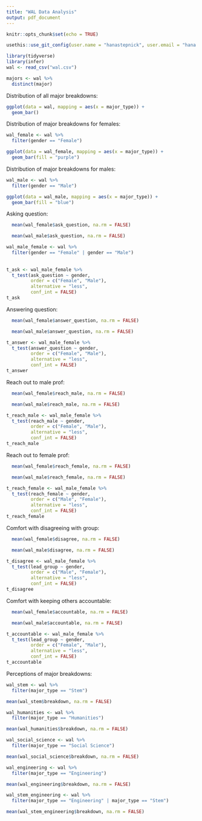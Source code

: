 ```yaml
---
title: "WAL Data Analysis"
output: pdf_document
---
```


```r
knitr::opts_chunk$set(echo = TRUE)
```

```r
usethis::use_git_config(user.name = "hanastepnick", user.email = "hana.stepnick@duke.edu")
```

```r
library(tidyverse)
library(infer)
wal <- read_csv("wal.csv")
```

```r
majors <- wal %>%
  distinct(major)
```

Distribution of all major breakdowns:

```r
ggplot(data = wal, mapping = aes(x = major_type)) + 
  geom_bar()
```
Distribution of major breakdowns for females:

```r
wal_female <- wal %>%
  filter(gender == "Female")

ggplot(data = wal_female, mapping = aes(x = major_type)) + 
  geom_bar(fill = "purple")

```
Distribution of major breakdowns for males:

```r
wal_male <- wal %>%
  filter(gender == "Male")

ggplot(data = wal_male, mapping = aes(x = major_type)) + 
  geom_bar(fill = "blue")
```
Asking question:


```r
  mean(wal_female$ask_question, na.rm = FALSE)
```

```r
  mean(wal_male$ask_question, na.rm = FALSE)
```


```r
wal_male_female <- wal %>%
  filter(gender == "Female" | gender == "Male")
  
  
t_ask <- wal_male_female %>%
  t_test(ask_question ~ gender, 
         order = c("Female", "Male"), 
         alternative = "less", 
         conf_int = FALSE)
t_ask
```


Answering question:

```r
  mean(wal_female$answer_question, na.rm = FALSE)
```

```r
  mean(wal_male$answer_question, na.rm = FALSE)
```

```r
  
t_answer <- wal_male_female %>%
  t_test(answer_question ~ gender, 
         order = c("Female", "Male"), 
         alternative = "less", 
         conf_int = FALSE)
t_answer
```


Reach out to male prof:

```r
  mean(wal_female$reach_male, na.rm = FALSE)
```

```r
  mean(wal_male$reach_male, na.rm = FALSE)
```

```r
  
t_reach_male <- wal_male_female %>%
  t_test(reach_male ~ gender, 
         order = c("Female", "Male"), 
         alternative = "less", 
         conf_int = FALSE)
t_reach_male
```

Reach out to female prof:

```r
  mean(wal_female$reach_female, na.rm = FALSE)
```

```r
  mean(wal_male$reach_female, na.rm = FALSE)
```

```r
  
t_reach_female <- wal_male_female %>%
  t_test(reach_female ~ gender, 
         order = c("Male", "Female"), 
         alternative = "less", 
         conf_int = FALSE)
t_reach_female
```

Comfort with disagreeing with group:

```r
  mean(wal_female$disagree, na.rm = FALSE)
```

```r
  mean(wal_male$disagree, na.rm = FALSE)
```

```r
  
t_disagree <- wal_male_female %>%
  t_test(lead_group ~ gender, 
         order = c("Male", "Female"), 
         alternative = "less", 
         conf_int = FALSE)
t_disagree
```

Comfort with keeping others accountable:

```r
  mean(wal_female$accountable, na.rm = FALSE)
```

```r
  mean(wal_male$accountable, na.rm = FALSE)
```

```r
t_accountable <- wal_male_female %>%
  t_test(lead_group ~ gender, 
         order = c("Female", "Male"), 
         alternative = "less", 
         conf_int = FALSE)
t_accountable
```

Perceptions of major breakdowns:

```r
wal_stem <- wal %>%
  filter(major_type == "Stem")

mean(wal_stem$breakdown, na.rm = FALSE)

```

```r
wal_humanities <- wal %>%
  filter(major_type == "Humanities")

mean(wal_humanities$breakdown, na.rm = FALSE)

```
```r
wal_social_science <- wal %>%
  filter(major_type == "Social Science")

mean(wal_social_science$breakdown, na.rm = FALSE)

```

```r
wal_engineering <- wal %>%
  filter(major_type == "Engineering")

mean(wal_engineering$breakdown, na.rm = FALSE)

```

```r
wal_stem_engineering <- wal %>%
  filter(major_type == "Engineering" | major_type == "Stem")

mean(wal_stem_engineering$breakdown, na.rm = FALSE)

```